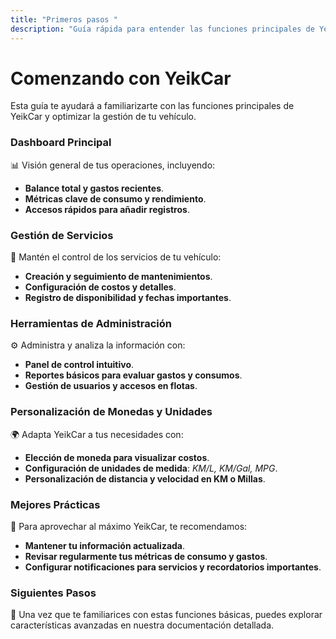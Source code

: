 ```yaml
---
title: "Primeros pasos "
description: "Guía rápida para entender las funciones principales de YeikCar."
---
```


# **Comenzando con YeikCar**

Esta guía te ayudará a familiarizarte con las funciones principales de YeikCar y optimizar la gestión de tu vehículo.

### **Dashboard Principal**
📊 Visión general de tus operaciones, incluyendo:

- **Balance total y gastos recientes**.
- **Métricas clave de consumo y rendimiento**.
- **Accesos rápidos para añadir registros**.

### **Gestión de Servicios**
🔧 Mantén el control de los servicios de tu vehículo:

- **Creación y seguimiento de mantenimientos**.
- **Configuración de costos y detalles**.
- **Registro de disponibilidad y fechas importantes**.

### **Herramientas de Administración**
⚙️ Administra y analiza la información con:

- **Panel de control intuitivo**.
- **Reportes básicos para evaluar gastos y consumos**.
- **Gestión de usuarios y accesos en flotas**.

### **Personalización de Monedas y Unidades**
🌍 Adapta YeikCar a tus necesidades con:

- **Elección de moneda para visualizar costos**.
- **Configuración de unidades de medida**: _KM/L, KM/Gal, MPG_.
- **Personalización de distancia y velocidad en KM o Millas**.

### **Mejores Prácticas**
📌 Para aprovechar al máximo YeikCar, te recomendamos:

- **Mantener tu información actualizada**.
- **Revisar regularmente tus métricas de consumo y gastos**.
- **Configurar notificaciones para servicios y recordatorios importantes**.

### **Siguientes Pasos**
🚀 Una vez que te familiarices con estas funciones básicas, puedes explorar características avanzadas en nuestra documentación detallada.
